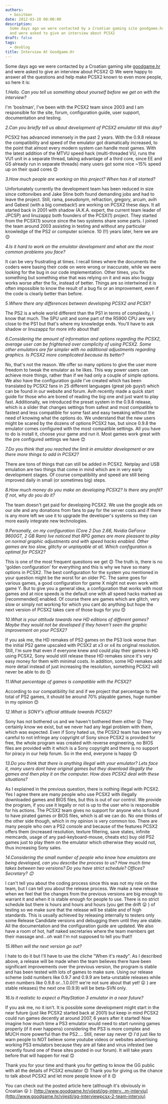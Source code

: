 ```yaml
---
authors:
  - bositman
date: 2012-03-28 00:00:00
description:
  Some days ago we were contacted by a Croatian gaming site goodgame.hr
  and were asked to give an interview about PCSX2
draft: false
tags:
  - devblog
title: Interview At Goodgame.Hr
---
```


Some days ago we were contacted by a Croatian gaming site
[goodgame.hr](http://www.goodgame.hr) and were asked to give an
interview about PCSX2
😊 We were happy to answer all the questions and
help make PCSX2 known to even more people, so here it is:

<!-- truncate -->

_1.Hello. Can you tell us something about yourself before we get on with
the interview?_

I'm 'bositman', I've been with the PCSX2 team since 2003 and I am
responsible for the site, forum, configuration guide, user support,
documentation and testing.

_2.Can you briefly tell us about development of PCSX2 emulator till this
day?_

PCSX2 has advanced immensely in the past 2 years. With the 0.9.8 release
the compatibility and speed of the emulator got dramatically increased,
to the point that almost every modern system can handle most games. With
the latest addition of the MTVU speed hack (multi-threaded VU, runs the
VU1 unit in a separate thread, taking advantage of a third core, since
EE and GS already run in separate threads) many users got some nice
~15% speed up on their quad cores
😊

_3.How much people are working on this project? When has it all
started?_

Unfortunately currently the development team has been reduced in size
since cottonvibes and Jake Stine both found demanding jobs and had to
leave the project. Still, rama, pseudonym, refraction, gregory, arcum,
avih and Gabest (with a big comeback!) are working on PCSX2 these days.
It all started back in 2001 with shadow (A.K.A. expert, the current team
leader of JPCSP) and linuzappz both founders of the PCSX(1) project.
They started from the PCSX(1) source since the two systems share some
parts. I joined the team around 2003 assisting in testing and without
any particular knowledge of the PS2 or computer science. 10 (!!) years
later, here we are
😊

_4.Is it hard to work on the emulator development and what are the most
common problems you face?_

It can be very frustrating at times. I recall times where the documents
the coders were basing their code on were wrong or inaccurate, while we
were looking for the bug in our code implementation. Other times, you
fix something but something else that was relying on it and was also
buggy works worse after the fix, instead of better.
Things are so intertwined it is often impossible to know the result of a
bug fix or an improvement, even if the code is clearly better than
before.

_5.Where there any differences between developing PCSX2 and PCSX?_

The PS2 is a whole world different than the PS1 in terms of complexity,
I know that much. The SPU unit and some part of the R5900 CPU are very
close to the PS1 but that's where my knowledge ends. You'll have to
ask shadow or linuzappz for more info about that!

_6.Considering the amount of information and options regarding the
PCSX2, average user can be frightened over complicity of using PCSX2.
Some other emulators are far simpler with no additional adjustments
regarding graphics. Is PCSX2 more complicated because its better?_

No, that's not the reason. We offer so many options to give the user
more freedom to tweak the emulator as he likes. This way power users can
achieve more things, rather than if we had only a couple of simple
options.
We also have the configuration guide I've created which has been
translated by PCSX2 fans in 25 different languages (great job guys!)
which can be found in our website and forum. Avih recently made a quick
start guide for those who are bored of reading the big one and just want
to play fast.
Additionally, we introduced the preset system in the 0.9.8 release,
which is a slider that changes settings from safest and most compatible
to fastest and less compatible for some fast and easy tweaking without
the need of knowing what the options do.
We understand that the new users might be scared by the dozens of
options PCSX2 has, but since 0.9.8 the emulator comes configured with
the most compatible settings. All you have to do is install it, choose
your game and run it. Most games work great with the pre configured
settings we have
😊

_7.Do you think that you reached the limit in emulator development or
are there more things to add in PCSX2?_

There are tons of things that can still be added in PCSX2. Netplay and
USB emulation are two things that come in mind which are in very early
development stages. Of course compatibility and speed are still being
improved daily in small (or sometimes big) steps.

_8.How much money do you make on developing PCSX2? Is there any profit?
If not, why do you do it?_

The team doesn't get paid for developing PCSX2. We use the google ads
on our site and any donations from fans to pay for the server costs and
if there is any more left we use it to upgrade the developer's systems
so they can more easily integrate new technologies.

_9.Personally, on my configuration (Core 2 Duo 2.66, Nvidia GeForce
9600GT, 2 GB Ram) Ive noticed that RPG games are more pleasant to play
on normal graphic adjustments and with speed hacks enabled. Other games
are too slow, glitchy or unplayable at all. Which configuration is
optimal for PCSX2?_

This is one of the most frequent questions we get
😊 The truth is, there is no 'golden
configuration' for everything and this is why we have so many options
in PCSX2. The best configuration for the system you mentioned in your
question might be the worst for an older PC. The same goes for various
games, a good configuration for game X might not even work with game Y.
But to give you a general idea, a configuration that works with most
games and at nice speeds is the default one with all speed hacks marked
as [recommended] enabled. Of course there are games which are glitch,
very slow or simply not working for which you cant do anything but hope
the next version of PCSX2 takes care of those bugs for you
😊

_10.What is your attitude towards new HD editions of different games?
Maybe they would not be developed if they haven't seen the graphic
improvement on your PCSX2?_

If you ask me, the HD remakes of PS2 games on the PS3 look worse than
the initial PS2 game upscaled with PCSX2 at x3 or x4 its original
resolution. Still, I'm sure that even if everyone knew and could play
their games in HD using PCSX2, Sony would still release these HD remakes
since it's very easy money for them with minimal costs.
In addition, some HD remakes add more detail instead of just increasing
the resolution, something PCSX2 will never be able to do
😊

_11.What percentage of games is compatible with the PCSX2?_

According to our compatibility list and if we project that percentage to
the total of PS2 games, it should be around 70% playable games, huge
number in my opinion
😊

_12.What is SONY's official attitude towards PCSX2?_

Sony has not bothered us and we haven't bothered them either
😛 They certainly know we exist, but we never had
any legal problem with them, which was expected.
Even if Sony hated us, the PCSX2 team has been very careful to not
infringe any copyright of Sony since PCSX2 is provided for free, the
whole program was created with reverse engineering, no BIOS files are
provided with it which is a Sony copyright and there is no support for
piracy in our help forum.
So in the end, everyone is happy
😊

_13.Do you think that there is anything illegal with your emulator? Lets
face it, many users dont have original games but they download illegally
the games and then play it on the computer. How does PCSX2 deal with
these situations?_

As I explained in the previous question, there is nothing illegal with
PCSX2. Yes I agree there are many people who use PCSX2 with illegally
downloaded games and BIOS files, but this is out of our control. We
provide the program, if you use it legally or not is up to the user who
is responsible for his actions. The PCSX2 team gives no support for
anyone who is found to have pirated games or BIOS files, which is all we
can do.
No one thinks of the other side though, which in my opinion is very
common too. There are many people who own a PS2 console and because of
the features PCSX2 offers them (increased resolution, texture filtering,
save states, infinite memcards, usage of any pad-keyboard-mouse, cheats
etc) buy old PS2 games just to play them on the emulator which otherwise
they would not, thus increasing Sony sales.

_14.Considering the small number of people who know how emulators are
being developed, can you describe the process to us? How much time takes
between two versions? Do you have strict schedule? Offices? Secretary?
😊_

I can't tell you about the coding process since this was not my role on
the team, but I can tell you about the release process. We make a new
release when we feel that the changes from the previous versions are big
enough to warrant it and when it is stable enough for people to use.
There is no strict schedule but there is hours and hours and hours (you
get the drift
😛 ) of testing so we make sure that the release
will be stable and of high standards. This is usually achieved by
releasing internally to testers only some Release Candidate versions and
debugging them until they are stable. All the documentation and the
configuration guide are updated. We also have a room of hot, half naked
secretaries where the team members get their massage and...oh wait I'm
not supposed to tell you that!!

_15.When will the next version go out?_

I hate to do it but I'll have to use the cliche "When it's ready".
As I described above, a release will be made when the team believes
there have been significant improvements over the previous version, the
program is stable and has been tested with lots of games to make sure.
Using our release scheme (odd numbers like 0.9.7 and 0.9.9 are
beta-unstable releases while even numbers like 0.9.8 or...1.0.0(!!!
we're not sure about that yet!
😛 ) are stable releases) the next one (0.9.9) will
be beta-SVN only.

_16.Is it realistic to expect a PlayStation 3 emulator in a near
future?_

If you ask me, no it isn't. It is possible some development might start
in the near future (just like PCSX2 started back at 2001) but keep in
mind PCSX2 could run games decently at around 2007, 6 years after it
started! Now imagine how much time a PS3 emulator would need to start
running games properly (if it ever happens) considering the PS3 is more
complex and MUCH more powerful than the PS2....
Still, never say never
😊 I'd just like to warn people to NOT believe
some youtube videos or websites advertising working PS3 emulators
because they are all fake and virus infested (we recently found one of
these sites posted in our forum). It will take years before that will
happen for real
😊

Thank you for your time and thank you for getting to know the GG public
with all the details of PCSX2 emulator
😊
Thank you for giving us the chance to talk about PCSX2 and let more
people know of it
😊

You can check out the posted article here (although it's obviously in
Croatian
😛 ):
[http://www.goodgame.hr/vijesti/gg-interv...m-intervju](http://www.goodgame.hr/vijesti/gg-interviewpcsx-2-team-intervju)
